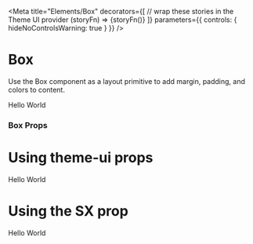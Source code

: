 


<Meta
  title="Elements/Box"
  decorators={[
    // wrap these stories in the Theme UI provider
    (storyFn) => <ThemeUIRenderer>{storyFn()}</ThemeUIRenderer>
  ]}
  parameters={{
    controls: { hideNoControlsWarning: true }
  }}
/>

# Box

Use the Box component as a layout primitive to add margin, padding, and colors to content.

<Preview>
  <Story name="default">
    <Box>
      Hello World
    </Box>
  </Story>
</Preview>

### Box Props

<ComponentSupport themeUi={true} variant={true}/>

<ThemeUIVariantGroup name="none" defaultStylesName={false}/>

<Props of={Box} />

# Using theme-ui props

<Preview>
  <Story name="Using theme-ui props">
    <Box p={4} color="white" bg="primary">
      Hello World
    </Box>
  </Story>
</Preview>

# Using the SX prop

<Preview>
  <Story name="Using the SX prop">
     <Box sx={{color: 'info'}} variant="text.display1">
       Hello World
     </Box>
  </Story>
</Preview>
